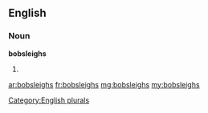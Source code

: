==English==

===Noun===
'''bobsleighs'''

# {{plural of|[[bobsleigh]]}}

[[Category:English plurals]]

[[ar:bobsleighs]]
[[fr:bobsleighs]]
[[mg:bobsleighs]]
[[my:bobsleighs]]